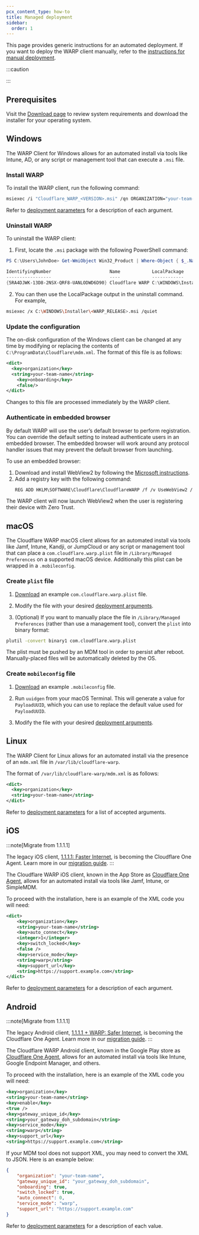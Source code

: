 ```yaml
---
pcx_content_type: how-to
title: Managed deployment
sidebar:
  order: 1
---
```



<Render file="warp/mdm-intro" />

This page provides generic instructions for an automated deployment. If you want to deploy the WARP client manually, refer to the [instructions for manual deployment](/cloudflare-one/connections/connect-devices/warp/deployment/manual-deployment/).

:::caution

<Render file="warp/mdm-dash-conflict" />

:::

## Prerequisites

Visit the [Download page](/cloudflare-one/connections/connect-devices/warp/download-warp/#windows) to review system requirements and download the installer for your operating system.

## Windows

The WARP Client for Windows allows for an automated install via tools like Intune, AD, or any script or management tool that can execute a `.msi` file.

### Install WARP

To install the WARP client, run the following command:

```bash
msiexec /i "Cloudflare_WARP_<VERSION>.msi" /qn ORGANIZATION="your-team-name" SUPPORT_URL="http://support.example.com"
```

Refer to [deployment parameters](/cloudflare-one/connections/connect-devices/warp/deployment/mdm-deployment/parameters/) for a description of each argument.

### Uninstall WARP

To uninstall the WARP client:

1. First, locate the `.msi` package with the following PowerShell command:

```powershell
PS C:\Users\JohnDoe> Get-WmiObject Win32_Product | Where-Object { $_.Name -match "WARP" } | Sort-Object -Property Name | Format-Table IdentifyingNumber, Name, LocalPackage -AutoSize

IdentifyingNumber                      Name            LocalPackage
-----------------                      ----            ------------
{5RA4DJWK-13D8-2NSX-QRF8-UANLODWD6D90} Cloudflare WARP C:\WINDOWS\Installer\3f476db.msi
```

2. You can then use the LocalPackage output in the uninstall command. For example,

```bash
msiexec /x C:\WINDOWS\Installer\<WARP_RELEASE>.msi /quiet
```

### Update the configuration

The on-disk configuration of the Windows client can be changed at any time by modifying or replacing the contents of `C:\ProgramData\Cloudflare\mdm.xml`. The format of this file is as follows:

```xml
<dict>
  <key>organization</key>
  <string>your-team-name</string>
	<key>onboarding</key>
	<false/>
</dict>
```

Changes to this file are processed immediately by the WARP client.

### Authenticate in embedded browser

By default WARP will use the user’s default browser to perform registration. You can override the default setting to instead authenticate users in an embedded browser. The embedded browser will work around any protocol handler issues that may prevent the default browser from launching.

To use an embedded browser:

1. Download and install WebView2 by following the [Microsoft instructions](https://developer.microsoft.com/en-us/microsoft-edge/webview2/#download-section).
2. Add a registry key with the following command:
   ```txt
   REG ADD HKLM\SOFTWARE\Cloudflare\CloudflareWARP /f /v UseWebView2 /t REG_SZ /d y
   ```

The WARP client will now launch WebView2 when the user is registering their device with Zero Trust.

## macOS

The Cloudflare WARP macOS client allows for an automated install via tools like Jamf, Intune, Kandji, or JumpCloud or any script or management tool that can place a `com.cloudflare.warp.plist` file in `/Library/Managed Preferences` on a supported macOS device. Additionally this plist can be wrapped in a `.mobileconfig`.

### Create `plist` file

1. [Download](/cloudflare-one/static/mdm/com.cloudflare.warp.plist) an example `com.cloudflare.warp.plist` file.

2. Modify the file with your desired [deployment arguments](/cloudflare-one/connections/connect-devices/warp/deployment/mdm-deployment/parameters/).

3. (Optional) If you want to manually place the file in `/Library/Managed Preferences` (rather than use a management tool), convert the `plist` into binary format:

```sh
plutil -convert binary1 com.cloudflare.warp.plist
```

The plist must be pushed by an MDM tool in order to persist after reboot. Manually-placed files will be automatically deleted by the OS.

### Create `mobileconfig` file

1. [Download](/cloudflare-one/static/mdm/CloudflareWARP.mobileconfig) an example `.mobileconfig` file.

2. Run `uuidgen` from your macOS Terminal. This will generate a value for `PayloadUUID`, which you can use to replace the default value used for `PayloadUUID`.

3. Modify the file with your desired [deployment arguments](/cloudflare-one/connections/connect-devices/warp/deployment/mdm-deployment/parameters/).

## Linux

The WARP Client for Linux allows for an automated install via the presence of an `mdm.xml` file in `/var/lib/cloudflare-warp`.

The format of `/var/lib/cloudflare-warp/mdm.xml` is as follows:

```xml
<dict>
  <key>organization</key>
  <string>your-team-name</string>
</dict>
```

Refer to [deployment parameters](/cloudflare-one/connections/connect-devices/warp/deployment/mdm-deployment/parameters/) for a list of accepted arguments.

## iOS

:::note[Migrate from 1.1.1.1]

The legacy iOS client, [1.1.1.1: Faster Internet](https://apps.apple.com/us/app/1-1-1-1-faster-internet/id1423538627), is becoming the Cloudflare One Agent. Learn more in our [migration guide](/cloudflare-one/connections/connect-devices/warp/download-warp/cloudflare-one-agent-migration/).
:::

The Cloudflare WARP iOS client, known in the App Store as [Cloudflare One Agent](https://apps.apple.com/us/app/cloudflare-one-agent/id6443476492), allows for an automated install via tools like Jamf, Intune, or SimpleMDM.

To proceed with the installation, here is an example of the XML code you will need:

```xml
<dict>
    <key>organization</key>
    <string>your-team-name</string>
    <key>auto_connect</key>
    <integer>1</integer>
    <key>switch_locked</key>
    <false />
    <key>service_mode</key>
    <string>warp</string>
    <key>support_url</key>
    <string>https://support.example.com</string>
</dict>
```

Refer to [deployment parameters](/cloudflare-one/connections/connect-devices/warp/deployment/mdm-deployment/parameters/) for a description of each argument.

## Android

:::note[Migrate from 1.1.1.1]

The legacy Android client, [1.1.1.1 + WARP: Safer Internet](https://play.google.com/store/apps/details?id=com.cloudflare.onedotonedotonedotone), is becoming the Cloudflare One Agent. Learn more in our [migration guide](/cloudflare-one/connections/connect-devices/warp/download-warp/cloudflare-one-agent-migration/).
:::

The Cloudflare WARP Android client, known in the Google Play store as [Cloudflare One Agent](https://play.google.com/store/apps/details?id=com.cloudflare.cloudflareoneagent), allows for an automated install via tools like Intune, Google Endpoint Manager, and others.

To proceed with the installation, here is an example of the XML code you will need:

```xml
<key>organization</key>
<string>your-team-name</string>
<key>enable</key>
<true />
<key>gateway_unique_id</key>
<string>your_gateway_doh_subdomain</string>
<key>service_mode</key>
<string>warp</string>
<key>support_url</key>
<string>https://support.example.com</string>
```

If your MDM tool does not support XML, you may need to convert the XML to JSON. Here is an example below:

```json
{
	"organization": "your-team-name",
	"gateway_unique_id": "your_gateway_doh_subdomain",
	"onboarding": true,
	"switch_locked": true,
	"auto_connect": 0,
	"service_mode": "warp",
	"support_url": "https://support.example.com"
}
```

Refer to [deployment parameters](/cloudflare-one/connections/connect-devices/warp/deployment/mdm-deployment/parameters/) for a description of each value.
